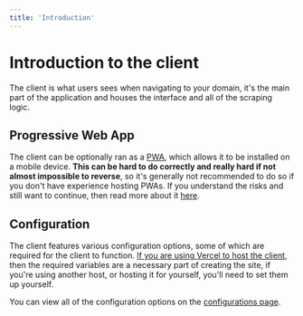 ```yaml
---
title: 'Introduction'
---
```


# Introduction to the client

The client is what users sees when navigating to your domain, it's the main part of the application and houses the interface and all of the scraping logic.

## Progressive Web App

The client can be optionally ran as a [PWA](https://web.dev/explore/progressive-web-apps), which allows it to be installed on a mobile device. **This can be hard to do correctly and really hard if not almost impossible to reverse**, so it's generally not recommended to do so if you don't have experience hosting PWAs. If you understand the risks and still want to continue, then read more about it [here](../self-hosting/about-pwa.mdx).

## Configuration

The client features various configuration options, some of which are required for the client to function. [If you are using Vercel to host the client](./deploy.mdx#method-1-vercel-recommended), then the required variables are a necessary part of creating the site, if you're using another host, or hosting it for yourself, you'll need to set them up yourself.

You can view all of the configuration options on the [configurations page](./configuration.mdx).
